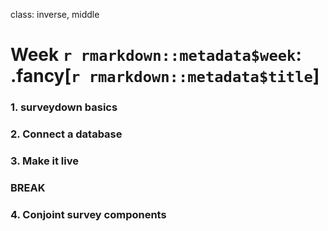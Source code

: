 
class: inverse, middle

# Week `r rmarkdown::metadata$week`: .fancy[`r rmarkdown::metadata$title`]

### 1. surveydown basics
### 2. Connect a database
### 3. Make it live

### BREAK

### 4. Conjoint survey components
